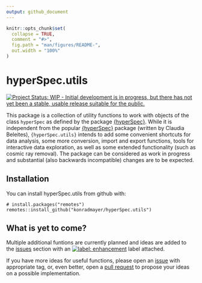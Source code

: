 ```yaml
---
output: github_document
---
```


<!-- README.md is generated from README.Rmd. Please edit that file -->

```r
knitr::opts_chunk$set(
  collapse = TRUE,
  comment = "#>",
  fig.path = "man/figures/README-",
  out.width = "100%"
)
```
# hyperSpec.utils

<!-- badges: start -->
[![Project Status: WIP - Initial development is in progress, but there has not yet been a stable, usable release suitable for the public.](https://www.repostatus.org/badges/latest/wip.svg)](https://www.repostatus.org/#wip)
<!-- badges: end -->

This package is a collection of utility functions to work with objects of the class `hyperSpec` as defined by the package [{hyperSpec}](https://cran.r-project.org/package=hyperSpec). While it is independent from the popular [{hyperSpec}](https://cran.r-project.org/package=hyperSpec) package (written by Claudia Beleites), `{hyperSpec.utils}` intends to add some convenient shortcuts for data analysis, some more conversion, import and export functions, tools for interactive data exploration, as well as some extended functionality (such as cosmic ray removal).
The package can be considered as work in progress and substantial (also backwards incompatible) changes are to be expected.

## Installation

You can install hyperSpec.utils from github with:

```
# install.packages("remotes")
remotes::install_github("konradmayer/hyperSpec.utils")
```

## What is yet to come? 
Multiple additional funtions are currently planned and ideas are added to the [issues](https://github.com/konradmayer/hyperSpec.utils/issues) section with an [![label: enhancement][~enhancement]](https://github.com/konradmayer/hyperspec.utils/issues?q=label%3Aenhancement) label attached.



If you have more ideas for useful functions, please open an [issue](https://github.com/konradmayer/hyperSpec.utils/issues) with appropriate tag, or, even better, open a [pull request](https://github.com/konradmayer/hyperspec.utils/pulls) to propose your ideas on a possible implementation.


[~enhancement]: https://img.shields.io/badge/-enhancement-84b6eb.svg
